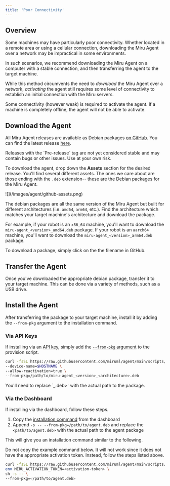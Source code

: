 ```yaml
---
title: 'Poor Connectivity'
---
```


## Overview
Some machines may have particularly poor connectivity. Whether located in a remote area or using a cellular connection, downloading the Miru Agent over a network may be impractical in some environments.

In such scenarios, we recommend downloading the Miru Agent on a computer with a stable connection, and then transferring the agent to the target machine.

While this method circumvents the need to *download* the Miru Agent over a network, *activating* the agent still requires some level of connectivity to establish an initial connection with the Miru servers.

<Warning>
Some connectivity (however weak) is required to activate the agent. If a machine is completely offline, the agent will not be able to activate.
</Warning>

## Download the Agent
All Miru Agent releases are available as Debian packages [on GitHub](https://github.com/miruml/agent/releases). You can find the latest release [here](https://github.com/miruml/agent/releases/latest).

<Note>
    Releases with the `Pre-release` tag are not yet considered stable and may contain bugs or other issues. Use at your own risk.
</Note>

To download the agent, drop down the **Assets** section for the desired release. You'll find several different assets. The ones we care about are those ending with the `.deb` extension-- these are the Debian packages for the Miru Agent. 

<Frame>
   ![](/images/agent/github-assets.png)
</Frame>

The debian packages are all the same version of the Miru Agent but built for different architectures (i.e. `amd64`, `arm64`, etc.). Find the architecture which matches your target machine's architecture and download the package.

For example, if your robot is an `x86_64` machine, you'll want to download the `miru-agent_<version>_amd64.deb` package. If your robot is an `aarch64` machine, you'll want to download the `miru-agent_<version>_arm64.deb` package.

To download a package, simply click on the the filename in GitHub.

## Transfer the Agent

Once you've downloaded the appropriate debian package, transfer it to your target machine. This can be done via a variety of methods, such as a USB drive. 

## Install the Agent

After transferring the package to your target machine, install it by adding the `--from-pkg` argument to the installation command.

### Via API Keys

If installing via an [API key](/docs/home/agent/install/api-keys), simply add the [`--from-pkg` argument](/docs/home/agent/install/api-keys#script-parameters) to the provision script.

```bash
curl -fsSL https://raw.githubusercontent.com/miruml/agent/main/scripts/install/provision.sh | sh -s -- \
--device-name=$HOSTNAME \
--allow-reactivation=true \
--from-pkg=/path/to/miru-agent_<version>_<architecture>.deb
```

<Note>
You'll need to replace `<path/to/miru-agent_<version>_<architecture>.deb>` with the actual path to the package.
</Note>

### Via the Dashboard
If installing via the dashboard, follow these steps.

1. Copy the [installation command](/docs/home/agent/install/dashboard#retrieve-the-command) from the dashboard
2. Append `-s -- --from-pkg=/path/to/agent.deb` and replace the `<path/to/agent.deb>` with the actual path to the agent package

This will give you an installation command similar to the following.

<Warning>
Do not copy the example command below. It will not work since it does not have the appropriate activation token. Instead, follow the steps listed above.
</Warning>

```bash
curl -fsSL https://raw.githubusercontent.com/miruml/agent/main/scripts/install/install.sh | \
env MIRU_ACTIVATION_TOKEN=<activation-token> \
sh -s -- \
--from-pkg=</path/to/agent.deb>
```
